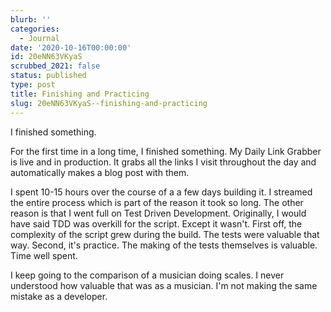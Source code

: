 ```yaml
---
blurb: ''
categories:
  - Journal
date: '2020-10-16T00:00:00'
id: 20eNN63VKyaS
scrubbed_2021: false
status: published
type: post
title: Finishing and Practicing
slug: 20eNN63VKyaS--finishing-and-practicing
---
```


I finished something. 

For the first time in a long time, I finished something. My Daily Link Grabber is live and in production. It grabs all the links I visit throughout the day and automatically makes a blog post with them. 

I spent 10-15 hours over the course of a a few days building it. I streamed the entire process which is part of the reason it took so long. The other reason is that I went full on Test Driven Development. Originally, I would have said TDD was overkill for the script. Except it wasn't. First off, the complexity of the script grew during the build. The tests were valuable that way. Second, it's practice. The making of the tests themselves is valuable. Time well spent.

I keep going to the comparison of a musician doing scales. I never understood how valuable that was as a musician. I'm not making the same mistake as a developer.
